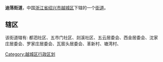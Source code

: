 '''迪荡街道'''，中国[[浙江省|浙江省]][[绍兴市|绍兴市]][[越城区|越城区]]下辖的一个[[街道_(行政区划)|街道]]。

==辖区==
该街道辖有:	都泗社区、五市门社区、剡溪社区、五云居委会、西金居委会、沈家庄居委会、罗家庄居委会、瓦窑头居委会、革新村、塘湾村、

{{越城区行政区划}}
[[Category:越城区行政区划|Category:越城区行政区划]]